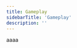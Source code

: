 ```yaml
---
title: Gameplay
sidebarTitle: 'Gameplay'
description: ''
---
```

aaaa
<iframe
  width="560"
  height="315"
  src="hhttps://www.youtube.com/embed/watch?v=KlskRcaa78M"
  title="Full Playthrough"
  frameborder="0"
  allow="accelerometer; clipboard-write; encrypted-media; gyroscope; picture-in-picture"
  allowfullscreen
></iframe>